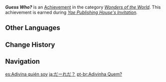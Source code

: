{{Achievement Infobox
|id           = 84540
|order id     = 4064
|category     = Wonders of the World
|description  = Find out who [[Zhenyu]] really is.
|requirements = Earned during ''[[Yae Publishing House's Invitation]].''
|primogems    = 5
|tracking     = 
|hidden       = 1
|type         = Quest
}}
'''''Guess Who?''''' is an [[Achievement]] in the category ''[[Wonders of the World]]''. This achievement is earned during ''[[Yae Publishing House's Invitation]].''
<!--
==Trivia==

==Video Guides==
{{EVT
|video1   = 
|caption1 = 
}}
-->
==Other Languages==
{{Other Languages
|en      = Guess Who?
|zhs     = 猜猜我是谁？
|zhs_rm  = Cāicāi Wǒ Shì Shéi?
|zht     = 猜猜我是誰？
|zht_rm  = Cāicāi Wǒ Shì Shéi?
|zh_tl   = Guess Who I Am?
|ja      = だーれだ？
|ja_rm   = Daare da?
|ja_tl   = Guess Who?
|ko      = 내가 누구게?
|ko_tl   = Guess Who?
|es      = Adivina quién soy
|es_tl   = Guess Who I Am
|fr      = Devine qui c'est ?
|fr_tl   = Guess Who?
|ru      = Угадай кто?
|ru_tl   = Guess Who?
|th      = ทายซิ ใครเอ่ย?
|th_rm   = 
|th_tl   = 
|vi      = Đoán xem tôi là ai?
|vi_tl   = 
|de      = Rate, wer da ist!
|de_tl   = Guess Who Is There!
|id      = Tebak Siapa?
|id_tl   = Guess Who?
|pt      = Adivinha Quem?
|pt_tl   = 
|tr      = Bil Bakalım Kim?
|tr_tl   = Guess Who
|it      = Indovina chi?
|it_tl   = 
}}

==Change History==
{{Change History|2.0}}
<!--
==References==
{{Reflist}}
-->
==Navigation==
{{Achievement Navbox|Wonders of the World|Quest}}

[[es:Adivina quién soy]]
[[ja:だーれだ？]]
[[pt-br:Adivinha Quem?]]